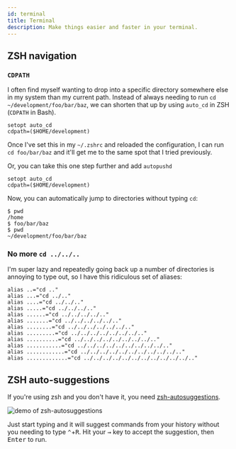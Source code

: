 ```yaml
---
id: terminal
title: Terminal
description: Make things easier and faster in your terminal.
---
```


## ZSH navigation

### `CDPATH`

I often find myself wanting to drop into a specific directory somewhere else in my system than my current path. Instead of always needing to run `cd ~/development/foo/bar/baz`, we can shorten that up by using `auto_cd` in ZSH (`CDPATH` in Bash).

```shell title="~/.zshrc"
setopt auto_cd
cdpath=($HOME/development)
```

Once I've set this in my `~/.zshrc` and reloaded the configuration, I can run `cd foo/bar/baz` and it'll get me to the same spot that I tried previously.

Or, you can take this one step further and add `autopushd`

```shell title="~/.zshrc"
setopt auto_cd
cdpath=($HOME/development)
```

Now, you can automatically jump to directories without typing `cd`:

```shell
$ pwd
/home
$ foo/bar/baz
$ pwd
~/development/foo/bar/baz
```

### No more `cd ../../..`

I'm super lazy and repeatedly going back up a number of directories is annoying to type out, so I have this ridiculous set of aliases:

```shell title="~/.zshrc"
alias ..="cd .."
alias ...="cd ../.."
alias ....="cd ../../.."
alias .....="cd ../../../.."
alias ......="cd ../../../../.."
alias .......="cd ../../../../../.."
alias ........="cd ../../../../../../.."
alias .........="cd ../../../../../../../.."
alias ..........="cd ../../../../../../../../.."
alias ...........="cd ../../../../../../../../../.."
alias ............="cd ../../../../../../../../../../.."
alias .............="cd ../../../../../../../../../../../.."
```

## ZSH auto-suggestions

If you're using zsh and you don't have it, you need [zsh-autosuggestions](https://github.com/zsh-users/zsh-autosuggestions).

![demo of zsh-autosuggestions](/img/zsh-autosuggestions.gif)

Just start typing and it will suggest commands from your history without you needing to type <kbd aria-label="hold control">⌃</kbd>+<kbd>R</kbd>. Hit your <kbd aria-label="right arrow">→</kbd> key to accept the suggestion, then <kbd>Enter</kbd> to run.
